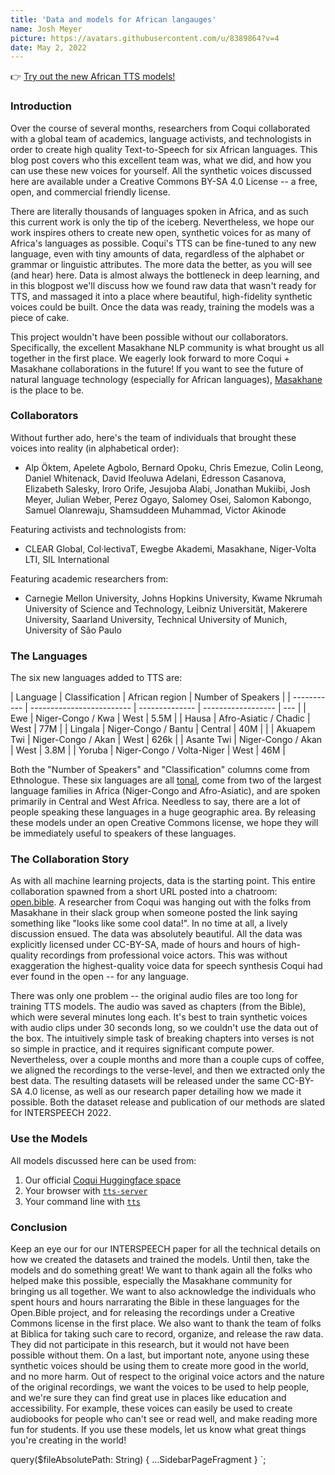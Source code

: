 ```yaml
---
title: 'Data and models for African langauges'
name: Josh Meyer
picture: https://avatars.githubusercontent.com/u/8389864?v=4
date: May 2, 2022
---
```



👉 [Try out the new African TTS models!](https://huggingface.co/spaces/coqui/CoquiTTS)

### Introduction

Over the course of several months, researchers from Coqui collaborated with a global team of academics, language
activists, and technologists in order to create high quality Text-to-Speech for six African languages. This blog post
covers who this excellent team was, what we did, and how you can use these new voices for yourself. All the synthetic
voices discussed here are available under a Creative Commons BY-SA 4.0 License -- a free, open, and commercial friendly
license.

There are literally thousands of languages spoken in Africa, and as such this current work is only the tip of the
iceberg. Nevertheless, we hope our work inspires others to create new open, synthetic voices for as many of Africa's
languages as possible. Coqui's TTS can be fine-tuned to any new language, even with tiny amounts of data, regardless
of the alphabet or grammar or linguistic attributes. The more data the better, as you will see (and hear) here. Data
is almost always the bottleneck in deep learning, and in this blogpost we'll discuss how we found raw data that wasn't
ready for TTS, and massaged it into a place where beautiful, high-fidelity synthetic voices could be built. Once the
data was ready, training the models was a piece of cake.

This project wouldn't have been possible without our collaborators. Specifically, the excellent Masakhane NLP community
is what brought us all together in the first place. We eagerly look forward to more Coqui + Masakhane collaborations
in the future! If you want to see the future of natural language technology (especially for African languages),
[Masakhane](https://www.masakhane.io/) is the place to be.

### Collaborators

Without further ado, here's the team of individuals that brought these voices into reality (in alphabetical order):

- Alp Öktem, Apelete Agbolo, Bernard Opoku, Chris Emezue, Colin Leong, Daniel Whitenack, David Ifeoluwa Adelani,
  Edresson Casanova, Elizabeth Salesky, Iroro Orife, Jesujoba Alabi, Jonathan Mukiibi, Josh Meyer, Julian Weber, Perez
  Ogayo, Salomey Osei, Salomon Kabongo, Samuel Olanrewaju, Shamsuddeen Muhammad, Victor Akinode

Featuring activists and technologists from:

- CLEAR Global, Col·lectivaT, Ewegbe Akademi, Masakhane, Niger-Volta LTI, SIL International

Featuring academic researchers from:

- Carnegie Mellon University, Johns Hopkins University, Kwame Nkrumah University of Science and Technology, Leibniz
  Universität, Makerere University, Saarland University, Technical University of Munich, University of São Paulo

### The Languages

The six new languages added to TTS are:

| Language    | Classification            | African region | Number of Speakers |
| ----------- | ------------------------- | -------------- | ------------------ | --- |
| Ewe         | Niger-Congo / Kwa         | West           | 5.5M               |
| Hausa       | Afro-Asiatic / Chadic     | West           | 77M                |
| Lingala     | Niger-Congo / Bantu       | Central        | 40M                |     |
| Akuapem Twi | Niger-Congo / Akan        | West           | 626k               |
| Asante Twi  | Niger-Congo / Akan        | West           | 3.8M               |
| Yoruba      | Niger-Congo / Volta-Niger | West           | 46M                |

Both the "Number of Speakers" and "Classification" columns come from Ethnologue. These six languages are all
[tonal](<https://en.wikipedia.org/wiki/Tone_(linguistics)>), come from two of the largest language families in Africa
(Niger-Congo and Afro-Asiatic), and are spoken primarily in Central and West Africa. Needless to say, there are a lot
of people speaking these languages in a huge geographic area. By releasing these models under an open Creative Commons
license, we hope they will be immediately useful to speakers of these languages.

### The Collaboration Story

As with all machine learning projects, data is the starting point. This entire collaboration spawned from a short URL
posted into a chatroom: [open.bible](https://open.bible). A researcher from Coqui was hanging out with the folks from
Masakhane in their slack group when someone posted the link saying something like "looks like some cool data!". In no
time at all, a lively discussion ensued. The data was absolutely beautiful. All the data was explicitly licensed under
CC-BY-SA, made of hours and hours of high-quality recordings from professional voice actors. This was without
exaggeration the highest-quality voice data for speech synthesis Coqui had ever found in the open -- for any language.

There was only one problem -- the original audio files are too long for training TTS models. The audio was saved as
chapters (from the Bible), which were several minutes long each. It's best to train synthetic voices with audio clips
under 30 seconds long, so we couldn't use the data out of the box. The intuitively simple task of breaking chapters
into verses is not so simple in practice, and it requires significant compute power. Nevertheless, over a couple months
and more than a couple cups of coffee, we aligned the recordings to the verse-level, and then we extracted only the
best data. The resulting datasets will be released under the same CC-BY-SA 4.0 license, as well as our research paper
detailing how we made it possible. Both the dataset release and publication of our methods are slated for INTERSPEECH 2022.

### Use the Models

All models discussed here can be used from:

1. Our official [Coqui Huggingface space](https://huggingface.co/spaces/coqui/CoquiTTS)
2. Your browser with [`tts-server`](https://tts.readthedocs.io/en/latest/inference.html#on-the-demo-server-tts-server)
3. Your command line with [`tts`](https://tts.readthedocs.io/en/latest/inference.html#on-the-commandline-tts)

### Conclusion

Keep an eye our for our INTERSPEECH paper for all the technical details on how we created the datasets and trained the
models. Until then, take the models and do something great! We want to thank again all the folks who helped make this
possible, especially the Masakhane community for bringing us all together. We want to also acknowledge the individuals
who spent hours and hours narrarating the Bible in these languages for the Open.Bible project, and for releasing the
recordings under a Creative Commons license in the first place. We also want to thank the team of folks at Biblica for
taking such care to record, organize, and release the raw data. They did not participate in this research, but it would
not have been possible without them. On a last, but important note, anyone using these synthetic voices should be using
them to create more good in the world, and no more harm. Out of respect to the original voice actors and the nature of
the original recordings, we want the voices to be used to help people, and we're sure they can find great use in places
like education and accessibility. For example, these voices can easily be used to create audiobooks for people who can't
see or read well, and make reading more fun for students. If you use these models, let us know what great things you're
creating in the world!

  query($fileAbsolutePath: String) {
    ...SidebarPageFragment
  }
`;
